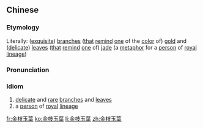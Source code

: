{{also|金枝玉叶}}
==Chinese==
{{zh-forms|s=金枝玉叶}}

===Etymology===
Literally: ([[exquisite]]) [[branches]] ([[that]] [[remind]] [[one]] of the [[color]] of) [[gold]] and ([[delicate]]) [[leave]]s ([[that]] [[remind]] [[one]] of) [[jade]] (a [[metaphor]] for a [[person]] of [[royal]] [[lineage]])

===Pronunciation===
{{zh-pron
|m=jīn zhī yù yè
|cat=id
}}

===Idiom===
{{zh-idiom}}

# [[delicate]] and [[rare]] [[branches]] and [[leaves]]
# a [[person]] of [[royal]] [[lineage]]

[[fr:金枝玉葉]]
[[ko:金枝玉葉]]
[[li:金枝玉葉]]
[[zh:金枝玉葉]]